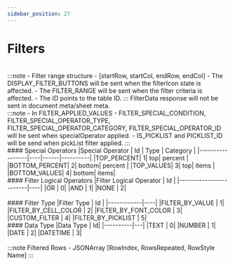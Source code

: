 ```yaml
---
sidebar_position: 27
---
```



# Filters

<Tabs>
<TabItem value="filter" label="Filter">
    <JsonViewer data={{
    "NEW_FILTER_DETAILS": [
    {
        "ASSOCIATED_SHEET_NAME": "0#",
        "FILTER_RANGE": [
            3,
            4,
            8,
            6
        ],
        "FILTER_CRITERIA_APPLIED_COLS": [
            4
        ],
        "TOGGLE_FILTER": false,
        "ID": 0,
        "FILTER_VIEW_ID": 100,
        "DISPLAY_FILTER_BUTTONS" : true
    }
]
}} />
<br/>
:::note
- Filter range structure - [startRow, startCol, endRow, endCol]
- The DISPLAY_FILTER_BUTTONS will be sent when the filterIcon state is affected.  
- The FILTER_RANGE will be sent when the filter criteria is affected.  
- The ID points to the table ID.
:::

  </TabItem>

  <TabItem value="filterData" label="Filter Data" default>
  FilterData response will not be sent in document meta/sheet meta.
    <JsonViewer data={{
    "FILTER_CELL_COLOR_LIST": [
        {
            "HEX_COLOR": "transparent"
        }
    ],
    "FILTER_TEXT_COLOR_LIST": [
        {
            "HEX_COLOR": "#000000",
            "THEME_COLOR": "TEXT1"
        }
    ],
    "FILTER_LOGICAL_OPERATOR": 1,
    "FILTER_DATA_TYPE": 1,
    "FILTER_APPLIED_VALUES": [
        {
            "FILTER_OPERATOR": "top values",
            "FILTER_SPECIAL_CONDITION": true,
            "FILTER_SPECIAL_OPERATOR_TYPE": "top",
            "FILTER_SPECIAL_OPERATOR_CATEGORY": "items",
            "FILTER_VALUE": "3",
            "FILTER_SPECIAL_OPERATOR_ID": 3
        }
    ],
    "FILTER_SELECTED_INDEXES": [],
    "FILTER_MAX_DATA": false,
    "FILTER_MAX_CELL_COLOR": false,
    "FILTER_MAX_TEXT_COLOR": false,
    "APPLIED_FILTER_TYPE": 4,
    "IS_PICKLIST": false,
    "FILTER_CELL_DATA": [
        "12",
        "32",
        "34",
        "312",
        "432"
    ],
    "PICKLIST_ID" : 1
}} />
<br/>
:::note
- In FILTER_APPLIED_VALUES - FILTER_SPECIAL_CONDITION, FILTER_SPECIAL_OPERATOR_TYPE, FILTER_SPECIAL_OPERATOR_CATEGORY, FILTER_SPECIAL_OPERATOR_ID will be sent when specialOperator applied.
- IS_PICKLIST and PICKLIST_ID will be send when pickList filter applied.
:::
<br/>

<div style={{ display: "flex", gap: "1rem" }}>
<div style={{ flex: 1 }}>
#### Special Operators  
|Special Operator | Id | Type | Category |
|-----------------|----|------|----------|
|TOP_PERCENT| 1| top| percent |
|BOTTOM_PERCENT| 2| bottom| percent |
|TOP_VALUES| 3| top| items |
|BOTTOM_VALUES| 4| bottom| items|

</div>
<div style={{ flex: 1 }}>
#### Filter Logical Operators
|Filter Logical Operator | Id |
|------------------------|----|
|OR | 0|
|AND | 1|
|NONE | 2|
</div>
</div>

<br/>
<div style={{ display: "flex", gap: "1rem" }}>
<div style={{ flex: 1 }}>
#### Filter Type
|Filter Type | Id |
|------------|----|
|FILTER_BY_VALUE | 1|
|FILTER_BY_CELL_COLOR | 2|
|FILTER_BY_FONT_COLOR | 3|
|CUSTOM_FILTER | 4|
|FILTER_BY_PICKLIST | 5|
</div>

<div style={{ flex: 1 }}>
#### Data Type  
|Data Type | Id|
|----------|---|
|TEXT | 0|
|NUMBER | 1|
|DATE | 2|
|DATETIME | 3|
</div>
</div>
  </TabItem>

  <TabItem value="filteredRows" label="Filtered Rows">
    <JsonViewer data={{
    "FILTERED_ROWS": [
    [
        5,
        1,
        "ro1"
    ],
    [
        7,
        1,
        "ro1"
    ]
],
    "FILTERED_ROW_COUNT" : 2
}} />

<br/>
:::note
Filtered Rows - JSONArray [RowIndex, RowsRepeated, RowStyle Name]
:::
  </TabItem>
</Tabs>